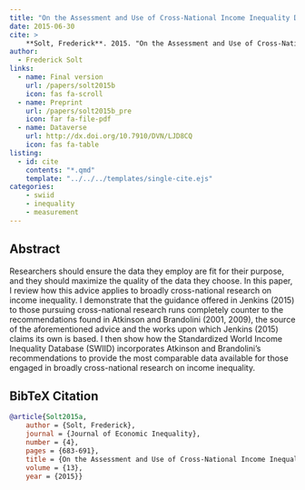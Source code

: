 ```yaml
---
title: "On the Assessment and Use of Cross-National Income Inequality Datasets"
date: 2015-06-30
cite: >
    **Solt, Frederick**. 2015. "On the Assessment and Use of Cross-National Income Inequality Datasets." _Journal of Economic Inequality_ 13(4):683-691.
author:
  - Frederick Solt
links:
  - name: Final version
    url: /papers/solt2015b
    icon: fas fa-scroll
  - name: Preprint
    url: /papers/solt2015b_pre
    icon: far fa-file-pdf
  - name: Dataverse
    url: http://dx.doi.org/10.7910/DVN/LJD8CQ
    icon: fas fa-table
listing:
  - id: cite
    contents: "*.qmd"
    template: "../../../templates/single-cite.ejs"
categories:
    - swiid
    - inequality
    - measurement
---
```


:::{#cite}
:::

## Abstract
Researchers should ensure the data they employ are fit for their purpose, and they should maximize the quality of the data they choose. In this paper, I review how this advice applies to broadly cross-national research on income inequality. I demonstrate that the guidance offered in Jenkins (2015) to those pursuing cross-national research runs completely counter to the recommendations found in Atkinson and Brandolini (2001, 2009), the source of the aforementioned advice and the works upon which Jenkins (2015) claims its own is based. I then show how the Standardized World Income Inequality Database (SWIID) incorporates Atkinson and Brandolini&rsquo;s recommendations to provide the most comparable data available for those engaged in broadly cross-national research on income inequality.

## BibTeX Citation
```bibtex
@article{Solt2015a,
	author = {Solt, Frederick},
	journal = {Journal of Economic Inequality},
	number = {4},
	pages = {683-691},
	title = {On the Assessment and Use of Cross-National Income Inequality Datasets},
	volume = {13},
	year = {2015}}
```